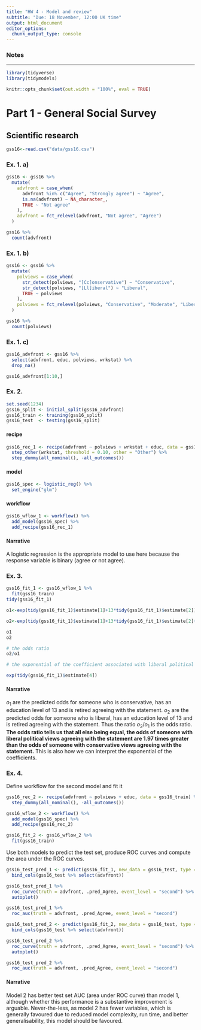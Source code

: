 ```yaml
---
title: "HW 4 - Model and review"
subtitle: "Due: 18 November, 12:00 UK time"
output: html_document
editor_options: 
  chunk_output_type: console
---
```


### Notes

------------------------------------------------------------------------

```r
library(tidyverse)
library(tidymodels)

knitr::opts_chunk$set(out.width = "100%", eval = TRUE)
```

# Part 1 - General Social Survey

## Scientific research

```r
gss16<-read.csv("data/gss16.csv")
```

### Ex. 1. a)

```r
gss16 <- gss16 %>%
  mutate(
    advfront = case_when(
      advfront %in% c("Agree", "Strongly agree") ~ "Agree",
      is.na(advfront) ~ NA_character_,
      TRUE ~ "Not agree"
    ),
    advfront = fct_relevel(advfront, "Not agree", "Agree")
  )

gss16 %>%
  count(advfront)

```

### Ex. 1. b)

```r
gss16 <- gss16 %>%
  mutate(
    polviews = case_when(
      str_detect(polviews, "[Cc]onservative") ~ "Conservative",
      str_detect(polviews, "[Ll]iberal") ~ "Liberal",
      TRUE ~ polviews
    ),
    polviews = fct_relevel(polviews, "Conservative", "Moderate", "Liberal")
  )

gss16 %>%
  count(polviews)
```

### Ex. 1. c)

```r
gss16_advfront <- gss16 %>%
  select(advfront, educ, polviews, wrkstat) %>%
  drop_na()

gss16_advfront[1:10,]
```

### Ex. 2.

```r
set.seed(1234)
gss16_split <- initial_split(gss16_advfront)
gss16_train <- training(gss16_split)
gss16_test  <- testing(gss16_split)
```


#### recipe

```r
gss16_rec_1 <- recipe(advfront ~ polviews + wrkstat + educ, data = gss16_train) %>%
  step_other(wrkstat, threshold = 0.10, other = "Other") %>%
  step_dummy(all_nominal(), -all_outcomes())
```

#### model

```r
gss16_spec <- logistic_reg() %>%
  set_engine("glm")
```

#### workflow

```r
gss16_wflow_1 <- workflow() %>%
  add_model(gss16_spec) %>%
  add_recipe(gss16_rec_1)
```

#### Narrative 
A logistic regression is the appropriate model to use here because the response variable is binary (agree or not agree).


### Ex. 3.

```r
gss16_fit_1 <- gss16_wflow_1 %>%
  fit(gss16_train)
tidy(gss16_fit_1)

```

```r
o1<-exp(tidy(gss16_fit_1)$estimate[1]+13*tidy(gss16_fit_1)$estimate[2])

o2<-exp(tidy(gss16_fit_1)$estimate[1]+13*tidy(gss16_fit_1)$estimate[2]+tidy(gss16_fit_1)$estimate[4])

o1
o2

# the odds ratio
o2/o1

# the exponential of the coefficient associated with liberal political views

exp(tidy(gss16_fit_1)$estimate[4])
```


#### Narrative

$o_1$ are the predicted odds for someone who is conservative, has an education level of 13 and is retired agreeing with the statement. $o_2$ are the predicted odds for someone who is liberal, has an education level of 13 and is retired agreeing with the statement. Thus the ratio $o_2/o_1$ is the odds ratio. **The odds ratio tells us that all else being equal, the odds of someone with liberal political views agreeing with the statement are 1.97 times greater than the odds of someone with conservative views agreeing with the statement.** This is also how we can interpret the exponential of the coefficients. 


### Ex. 4. 

Define workflow for the second model and fit it
```r
gss16_rec_2 <- recipe(advfront ~ polviews + educ, data = gss16_train) %>%
  step_dummy(all_nominal(), -all_outcomes())

gss16_wflow_2 <- workflow() %>%
  add_model(gss16_spec) %>%
  add_recipe(gss16_rec_2)

gss16_fit_2 <- gss16_wflow_2 %>%
  fit(gss16_train)

```

Use both models to predict the test set, produce ROC curves and compute the area under the ROC curves.  

```r


gss16_test_pred_1 <- predict(gss16_fit_1, new_data = gss16_test, type = "prob") %>%
  bind_cols(gss16_test %>% select(advfront))

gss16_test_pred_1 %>%
  roc_curve(truth = advfront, .pred_Agree, event_level = "second") %>%
  autoplot()

gss16_test_pred_1 %>%
  roc_auc(truth = advfront, .pred_Agree, event_level = "second")

gss16_test_pred_2 <- predict(gss16_fit_2, new_data = gss16_test, type = "prob") %>%
  bind_cols(gss16_test %>% select(advfront))

gss16_test_pred_2 %>%
  roc_curve(truth = advfront, .pred_Agree, event_level = "second") %>%
  autoplot()

gss16_test_pred_2 %>%
  roc_auc(truth = advfront, .pred_Agree, event_level = "second")

```

#### Narrative

Model 2 has better test set AUC (area under ROC curve) than model 1, although whether this performance is a substantive improvement is arguable. Never-the-less, as model 2 has fewer variables, which is generally favoured due to reduced model complexity, run time, and better generalisability, this model should be favoured.

